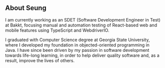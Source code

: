 ## About Seung
I am currently working as an SDET (Software Development Engineer in Test) at Bakkt, focusing manual and automation testing of React-based web and mobile features using TypeScript and WebdriverIO.

I graduated with Computer Science degree at Georgia State University, where I developed my foundation in objected-oriented programming in Java. I have since been driven by my passion in software development towards life-long learning, in order to help deliver quality software and, as a result, improve the lives of others.

